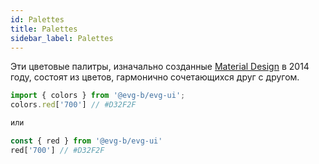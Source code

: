 ```yaml
---
id: Palettes
title: Palettes
sidebar_label: Palettes
---
```


Эти цветовые палитры, изначально созданные [Material Design](https://material.io/design/color/the-color-system.html#tools-for-picking-colors) в 2014 году, состоят из цветов, гармонично сочетающихся друг с другом.

```js
import { colors } from '@evg-b/evg-ui';
colors.red['700'] // #D32F2F

или

const { red } from '@evg-b/evg-ui'
red['700'] // #D32F2F
```

<Palettes />